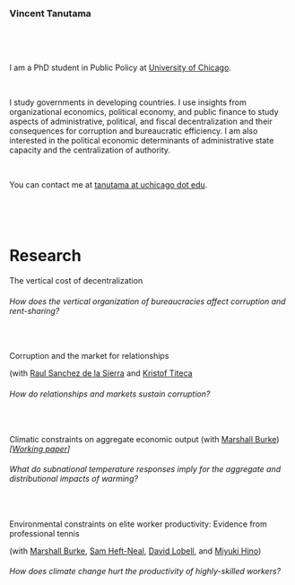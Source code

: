 ### Vincent Tanutama

  &nbsp; 
  
  &nbsp;

I am a PhD student in Public Policy at [University of Chicago](https://harris.uchicago.edu). 

  &nbsp;

I study governments in developing countries. I use insights from organizational economics, political economy, and public finance to study aspects of administrative, political, and fiscal decentralization and their consequences for corruption and bureaucratic efficiency. I am also interested in the political economic determinants of administrative state capacity and the centralization of authority.

  &nbsp;
  
You can contact me at [tanutama at uchicago dot edu]().


  &nbsp; 
  
  &nbsp; 

# Research

The vertical cost of decentralization

###### How does the vertical organization of bureaucracies affect corruption and rent-sharing?

  &nbsp;
  
Corruption and the market for relationships

(with [Raul Sanchez de la Sierra](https://raulsanchezdelasierra.com) and [Kristof Titeca](https://www.uantwerpen.be/en/staff/kristof-titeca/)

###### How do relationships and markets sustain corruption?

  &nbsp; 

Climatic constraints on aggregate economic output (with [Marshall Burke](https://web.stanford.edu/~mburke/)) _[[Working paper](files/BurkeTanutama2019climatic.pdf)]_

###### What do subnational temperature responses imply for the aggregate and distributional impacts of warming?

  &nbsp; 

Environmental constraints on elite worker productivity: Evidence from professional tennis 

(with [Marshall Burke](https://web.stanford.edu/~mburke/), [Sam Heft-Neal](http://stanford.edu/~samhn/), [David Lobell](https://lobell-lab.stanford.edu/), and [Miyuki Hino](https://www.miyukihino.com/))

###### How does climate change hurt the productivity of highly-skilled workers?

  &nbsp; 
  
  &nbsp;


